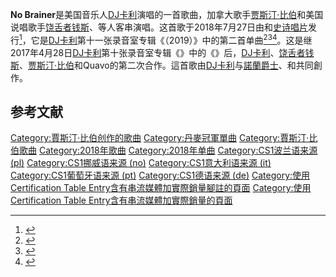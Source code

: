 '''No Brainer'''是美国音乐人[[DJ卡利|DJ卡利]]演唱的一首歌曲，加拿大歌手[[贾斯汀·比伯|贾斯汀·比伯]]和美国说唱歌手[[饶舌者钱斯|饶舌者钱斯]]、{{link-en|Quavo}}等人客串演唱。这首歌于2018年7月27日由{{link-en|We the Best Music Group}}和[[史诗唱片|史诗唱片]]发行<ref>{{Cite web|title=DJ Khaled Announces New Single 'No Brainer' Featuring Justin Bieber, Chance the Rapper, & Quavo|url=http://www.rap-up.com/2018/07/23/dj-khaled-new-single-no-brainer-justin-bieber-chance-the-rapper-quavo/|accessdate=July 25, 2018|date=July 23, 2018|work=Rap-Up|archive-date=2021-02-27|archive-url=https://web.archive.org/web/20210227220250/https://www.rap-up.com/2018/07/23/dj-khaled-new-single-no-brainer-justin-bieber-chance-the-rapper-quavo/|dead-url=no}}</ref>，它是[[DJ卡利|DJ卡利]]第十一张录音室专辑《{{link-en|Father of Asahd}}（2019）》中的第二首单曲<ref name="Billboard">{{Cite web|title=DJ Khaled Drops 'No Brainer' Featuring Justin Bieber, Chance the Rapper and Quavo: Listen|url=https://www.billboard.com/articles/columns/hip-hop/8467414/dj-khaled-justin-bieber-no-brainer-chance-the-rapper-quavo|accessdate=July 27, 2018|author=Tornow|date=July 27, 2018|first=Sam|work=Billboard|archive-date=2020-08-19|archive-url=https://web.archive.org/web/20200819145559/https://www.billboard.com/articles/columns/hip-hop/8467414/dj-khaled-justin-bieber-no-brainer-chance-the-rapper-quavo|dead-url=no}}</ref><ref>{{Cite web|title=DJ Khaled Announces "No Brainer" With Quavo, Chance The Rapper & Justin Bieber|url=https://hiphopdx.com/news/id.47774/title.dj-khaled-announces-no-brainer-with-quavo-chance-the-rapper-justin-bieber|accessdate=July 25, 2018|author=Johnson|date=July 23, 2018|first=Cherise|work=HipHopDX|archive-date=2020-02-14|archive-url=https://web.archive.org/web/20200214035109/https://hiphopdx.com/news/id.47774/title.dj-khaled-announces-no-brainer-with-quavo-chance-the-rapper-justin-bieber|dead-url=no}}</ref><ref>{{Cite web|title=Justin Bieber Is All Smiles In DJ Khaled's Star-Studded 'No Brainer' Video|url=http://www.mtv.com/news/3083002/justin-bieber-dj-khaled-no-brainer-video/|accessdate=August 3, 2018|author=Roth|date=July 27, 2018|first=Madeline|work=MTV News|archive-date=2021-02-26|archive-url=https://web.archive.org/web/20210226220630/https://www.mtv.com/news/3083002/justin-bieber-dj-khaled-no-brainer-video/|dead-url=no}}</ref>。这是继2017年4月28日[[DJ卡利|DJ卡利]]第十张录音室专辑《{{link-en|Grateful |Grateful (DJ Khaled album)}}》中的《{{link-en|I'm the One|I'm the One (DJ Khaled song)}}》后，[[DJ卡利|DJ卡利]]、[[饶舌者钱斯|饶舌者钱斯]]、[[贾斯汀·比伯|贾斯汀·比伯]]和Quavo的第二次合作。這首歌由[[DJ卡利|DJ卡利]]与[[諾蘭爵士|諾蘭爵士]]、{{link-en|Nic Nac}}和{{link-en|Poo Bear}}共同創作。

==参考文献==
{{reflist}}

{{Justin Bieber songs}}
[[Category:賈斯汀·比伯创作的歌曲|Category:賈斯汀·比伯创作的歌曲]]
[[Category:丹麥冠軍單曲|Category:丹麥冠軍單曲]]
[[Category:賈斯汀·比伯歌曲|Category:賈斯汀·比伯歌曲]]
[[Category:2018年歌曲|Category:2018年歌曲]]
[[Category:2018年单曲|Category:2018年单曲]]
[[Category:CS1波兰语来源_(pl)|Category:CS1波兰语来源 (pl)]]
[[Category:CS1挪威语来源_(no)|Category:CS1挪威语来源 (no)]]
[[Category:CS1意大利语来源_(it)|Category:CS1意大利语来源 (it)]]
[[Category:CS1葡萄牙语来源_(pt)|Category:CS1葡萄牙语来源 (pt)]]
[[Category:CS1德语来源_(de)|Category:CS1德语来源 (de)]]
[[Category:使用Certification_Table_Entry含有串流媒體加實際銷量腳註的頁面|Category:使用Certification Table Entry含有串流媒體加實際銷量腳註的頁面]]
[[Category:使用Certification_Table_Entry含有串流媒體加實際銷量的頁面|Category:使用Certification Table Entry含有串流媒體加實際銷量的頁面]]